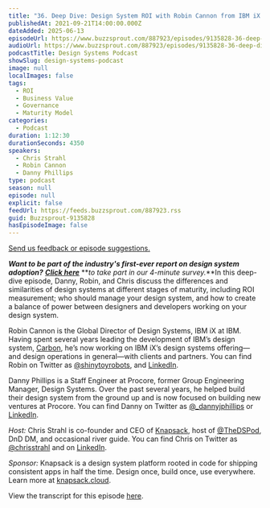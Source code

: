 ```yaml
---
title: "36. Deep Dive: Design System ROI with Robin Cannon from IBM iX and Danny Phillips from Procore"
publishedAt: 2021-09-21T14:00:00.000Z
dateAdded: 2025-06-13
episodeUrl: https://www.buzzsprout.com/887923/episodes/9135828-36-deep-dive-design-system-roi-with-robin-cannon-from-ibm-ix-and-danny-phillips-from-procore.mp3
audioUrl: https://www.buzzsprout.com/887923/episodes/9135828-36-deep-dive-design-system-roi-with-robin-cannon-from-ibm-ix-and-danny-phillips-from-procore.mp3
podcastTitle: Design Systems Podcast
showSlug: design-systems-podcast
image: null
localImages: false
tags:
  - ROI
  - Business Value
  - Governance
  - Maturity Model
categories:
  - Podcast
duration: 1:12:30
durationSeconds: 4350
speakers:
  - Chris Strahl
  - Robin Cannon
  - Danny Phillips
type: podcast
season: null
episode: null
explicit: false
feedUrl: https://feeds.buzzsprout.com/887923.rss
guid: Buzzsprout-9135828
hasEpisodeImage: false
---
```

[Send us feedback or episode suggestions.](https://www.buzzsprout.com/twilio/text_messages/887923/open_sms)

**_Want to be part of the industry's first-ever report on design system adoption?_** [**_Click here_**](https://knapsack-cloud.typeform.com/ds-adoption-21) **_to take part in our 4-minute survey._**In this deep-dive episode, Danny, Robin, and Chris discuss the differences and similarities of design systems at different stages of maturity, including ROI measurement; who should manage your design system, and how to create a balance of power between designers and developers working on your design system.  
  
Robin Cannon is the Global Director of Design Systems, IBM iX at IBM. Having spent several years leading the development of IBM’s design system, [Carbon](https://www.carbondesignsystem.com/), he’s now working on IBM iX’s design systems offering—and design operations in general—with clients and partners. You can find Robin on Twitter as [@shinytoyrobots](https://twitter.com/ShinyToyRobots), and [LinkedIn](https://www.linkedin.com/in/robincannon/).  
  
Danny Phillips is a Staff Engineer at Procore, former Group Engineering Manager, Design Systems. Over the past several years, he helped build their design system from the ground up and is now focused on building new ventures at Procore. You can find Danny on Twitter as [@\_dannyjphillips](https://twitter.com/_dannyjphillips) or [LinkedIn](https://www.linkedin.com/in/dannyphillips1/).  
  
_Host:_ Chris Strahl is co-founder and CEO of [Knapsack](https://www.knapsack.cloud/), host of [@TheDSPod](https://twitter.com/thedspod), DnD DM, and occasional river guide. You can find Chris on Twitter as [@chrisstrahl](https://twitter.com/chrisstrahl) and on [LinkedIn](https://www.linkedin.com/in/chrisstrahl/).  
  
_Sponsor:_ Knapsack is a design system platform rooted in code for shipping consistent apps in half the time. Design once, build once, use everywhere. Learn more at [knapsack.cloud](https://www.knapsack.cloud/).  
  
View the transcript for this episode [here](http://knapsack.cloud/blog/dsp-36-robin-cannon-ibm-and-danny-phillips-procore).
